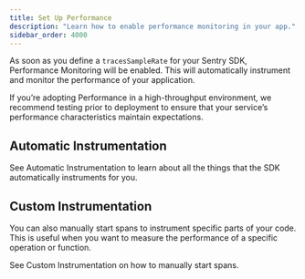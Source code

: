 ```yaml
---
title: Set Up Performance
description: "Learn how to enable performance monitoring in your app."
sidebar_order: 4000
---
```


As soon as you define a `tracesSampleRate` for your Sentry SDK, Performance Monitoring will be enabled. This will automatically instrument and monitor the performance of your application.

<Note>

If you’re adopting Performance in a high-throughput environment, we recommend testing prior to deployment to ensure that your service’s performance characteristics maintain expectations.

</Note>

<PlatformContent includePath="getting-started-config" />

## Automatic Instrumentation

See <PlatformLink to="/performance/instrumentation/automatic-instrumentation">Automatic Instrumentation</PlatformLink> to learn about all the things that the SDK automatically instruments for you.

## Custom Instrumentation

You can also manually start spans to instrument specific parts of your code. This is useful when you want to measure the performance of a specific operation or function.

See <PlatformLink to="/performance/instrumentation/custom-instrumentation">Custom Instrumentation</PlatformLink> on how to manually start spans.
